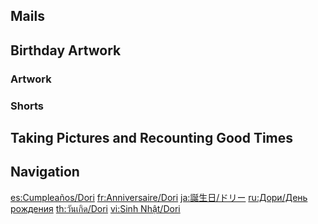 {{Birthday Intro}}

==Mails==
{{Mails by Category Table|Dori Birthday Mails|noheader=1}}

==Birthday Artwork==
===Artwork===
{{Artwork by Category Table
|Character Birthday Artwork
|category = Dori Birthday Artwork
|header = Dori's Birthday Artwork
}}

===Shorts===
{{Artwork by Category Table
|Character Shorts
|category = Dori Birthday Artwork
|header = Dori's Birthday Shorts
}}

==Taking Pictures and Recounting Good Times==
{{Transclude|Taking Pictures and Recounting Good Times/Dori|Stories|main=1|top=1}}

==Navigation==
{{Character Navbox|Birthday}}

[[es:Cumpleaños/Dori]]
[[fr:Anniversaire/Dori]]
[[ja:誕生日/ドリー]]
[[ru:Дори/День рождения]]
[[th:วันเกิด/Dori]]
[[vi:Sinh Nhật/Dori]]